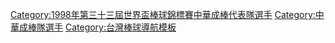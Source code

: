 {{Navbox
|bodyclass=hlist
| name  = 1998年第三十三屆世界盃棒球錦標賽中華成棒代表隊
| title = [[1998年世界盃棒球賽|<span style="color:white;">1998年第三十三屆世界盃棒球錦標賽</span>]][[中華成棒隊|<span style="color:white;">中華成棒代表隊</span>]]
| titlestyle = background:navy; color:red;
| groupstyle = background:navy; color:#FFFFFF;
|group1=總教練
|list1= 
*[[高英傑]]
|group2=教練
|list2= 
*[[許順益]]
* [[林華韋]]
* [[曾慶裕]]
|group3= 投手
|list3=
* 10 [[陳揚凱|陳榮造]]
* 16 [[余文彬]]
* 23 [[張士凱]]
* 24 [[莊景賀]]
* 26 [[沈柏蒼]]
* 28 [[高松山]]
* 29 [[徐余偉]]
* 48 [[曹竣崵|曹竣揚]]
|group4= 捕手
|list4= 
* 27 [[蔡威廷]]
* 57 [[吳昭輝]]
|group5= 內野手
|list5= 
*  1 [[鄧蒔陽]]
* 16 [[馮勝賢]]
* 25 [[王金勇]]
* 31 [[鄭昌明]]
* 36 [[彭政閔]]
* 44 [[潘忠韋]]
* 55 [[黃信福]]
* 88 [[鄭兆行|鄭兆岳]]
|group6= 外野手
|list6= 
*  7 [[楊松弦]]
* 11 [[黃高俊]]
* 17 [[林明憲]]
* 50 [[陳致遠]]
* 52 [[陳金鋒]]
}}<includeonly>[[Category:1998年第三十三屆世界盃棒球錦標賽中華成棒代表隊選手]][[Category:中華成棒隊選手]]
</includeonly><noinclude>[[Category:台灣棒球導航模板]]</noinclude>